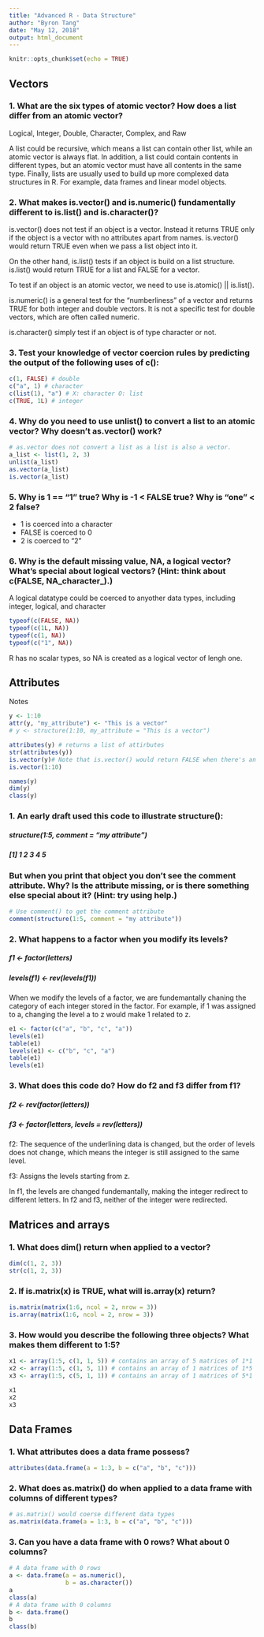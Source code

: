 ```yaml
---
title: "Advanced R - Data Structure"
author: "Byron Tang"
date: "May 12, 2018"
output: html_document
---
```


```r
knitr::opts_chunk$set(echo = TRUE)
```

## Vectors

### 1. What are the six types of atomic vector? How does a list differ from an atomic vector?

Logical, Integer, Double, Character, Complex, and Raw

A list could be recursive, which means a list can contain other list, while an atomic vector is always flat. In addition, a list could contain contents in different types, but an atomic vector must have all contents in the same type. Finally, lists are usually used to build up more complexed data structures in R. For example, data frames and linear model objects.

### 2. What makes is.vector() and is.numeric() fundamentally different to is.list() and is.character()?

is.vector() does not test if an object is a vector. Instead it returns TRUE only if the object is a vector with no attributes apart from names. is.vector() would return TRUE even when we pass a list object into it. 

On the other hand, is.list() tests if an object is build on a list structure. is.list() would return TRUE for a list and FALSE for a vector.

To test if an object is an atomic vector, we need to use is.atomic() || is.list(). 

is.numeric() is a general test for the "numberliness" of a vector and returns TRUE for both integer and double vectors. It is not a specific test for double vectors, which are often called numeric. 

is.character() simply test if an object is of type character or not.


### 3. Test your knowledge of vector coercion rules by predicting the output of the following uses of c():

```r
c(1, FALSE) # double
c("a", 1) # character
c(list(1), "a") # X: character O: list 
c(TRUE, 1L) # integer
```

### 4. Why do you need to use unlist() to convert a list to an atomic vector? Why doesn't as.vector() work?

```r
# as.vector does not convert a list as a list is also a vector. 
a_list <- list(1, 2, 3)
unlist(a_list)
as.vector(a_list)
is.vector(a_list)
```

### 5. Why is 1 == "1" true? Why is -1 < FALSE true? Why is "one" < 2 false?

- 1 is coerced into a character
- FALSE is coerced to 0
- 2 is coerced to "2"

### 6. Why is the default missing value, NA, a logical vector? What's special about logical vectors? (Hint: think about c(FALSE, NA_character_).)

A logical datatype could be coerced to anyother data types, including integer, logical, and character

```r
typeof(c(FALSE, NA))
typeof(c(1L, NA))
typeof(c(1, NA))
typeof(c("1", NA))
```

R has no scalar types, so NA is created as a logical vector of lengh one.

## Attributes

Notes

```r
y <- 1:10
attr(y, "my_attribute") <- "This is a vector"
# y <- structure(1:10, my_attribute = "This is a vector")

attributes(y) # returns a list of attirbutes
str(attributes(y))
is.vector(y)# Note that is.vector() would return FALSE when there's an attribute other than name is attached
is.vector(1:10)
```

```r
names(y)
dim(y)
class(y)
```

### 1. An early draft used this code to illustrate structure():

##### structure(1:5, comment = "my attribute")
##### [1] 1 2 3 4 5

### But when you print that object you don't see the comment attribute. Why? Is the attribute missing, or is there something else special about it? (Hint: try using help.)

```r
# Use comment() to get the comment attribute
comment(structure(1:5, comment = "my attribute"))
```

### 2. What happens to a factor when you modify its levels?

##### f1 <- factor(letters)
##### levels(f1) <- rev(levels(f1))

When we modify the levels of a factor, we are fundemantally chaning the category of each integer stored in the factor. For example, if 1 was assigned to a, changing the level a to z would make 1 related to z.

```r
e1 <- factor(c("a", "b", "c", "a"))
levels(e1)
table(e1)
levels(e1) <- c("b", "c", "a")
table(e1)
levels(e1)
```

### 3. What does this code do? How do f2 and f3 differ from f1?

##### f2 <- rev(factor(letters))
##### f3 <- factor(letters, levels = rev(letters))

f2: The sequence of the underlining data is changed, but the order of levels does not change, which means the integer is still assigned to the same level.

f3: Assigns the levels starting from z.

In f1, the levels are changed fundemantally, making the integer redirect to different letters. In f2 and f3, neither of the integer were redirected.

## Matrices and arrays

### 1. What does dim() return when applied to a vector?

```r
dim(c(1, 2, 3))
str(c(1, 2, 3))
```

### 2. If is.matrix(x) is TRUE, what will is.array(x) return?

```r
is.matrix(matrix(1:6, ncol = 2, nrow = 3))
is.array(matrix(1:6, ncol = 2, nrow = 3))
```

### 3. How would you describe the following three objects? What makes them different to 1:5?

```r
x1 <- array(1:5, c(1, 1, 5)) # contains an array of 5 matrices of 1*1
x2 <- array(1:5, c(1, 5, 1)) # contains an array of 1 matrices of 1*5
x3 <- array(1:5, c(5, 1, 1)) # contains an array of 1 matrices of 5*1

x1
x2
x3
```

## Data Frames

### 1. What attributes does a data frame possess?

```r
attributes(data.frame(a = 1:3, b = c("a", "b", "c")))
```

### 2. What does as.matrix() do when applied to a data frame with columns of different types?

```r
# as.matrix() would coerse different data types
as.matrix(data.frame(a = 1:3, b = c("a", "b", "c")))
```

### 3. Can you have a data frame with 0 rows? What about 0 columns?

```r
# A data frame with 0 rows
a <- data.frame(a = as.numeric(),
                b = as.character())
a
class(a)
# A data frame with 0 columns
b <- data.frame()
b
class(b)
```

